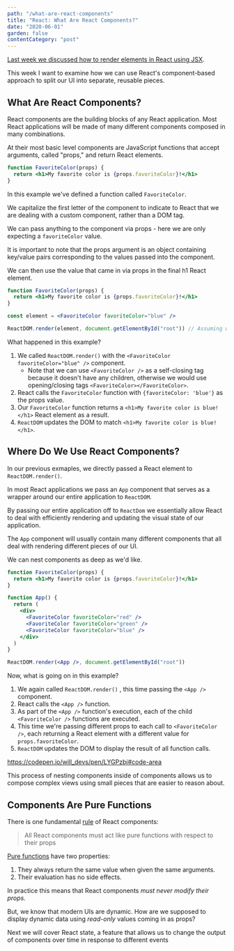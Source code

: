 ```yaml
---
path: "/what-are-react-components"
title: "React: What Are React Components?"
date: "2020-06-01"
garden: false
contentCategory: "post"
---
```


[Last week we discussed how to render elements in React using JSX](/rendering-elements-with-jsx).

This week I want to examine how we can use React's component-based approach to split our UI into separate, reusable pieces.

## What Are React Components?

React components are the building blocks of any React application. Most React applications will be made of many different components composed in many combinations.

At their most basic level components are JavaScript functions that accept arguments, called "props," and return React elements.

```jsx
function FavoriteColor(props) {
  return <h1>My favorite color is {props.favoriteColor}!</h1>
}
```

In this example we've defined a function called `FavoriteColor`.

We capitalize the first letter of the component to indicate to React that we are dealing with a custom component, rather than a DOM tag.

We can pass anything to the component via props - here we are only expecting a `favoriteColor` value.

It is important to note that the props argument is an object containing key/value pairs corresponding to the values passed into the component.

We can then use the value that came in via props in the final h1 React element.

```jsx
function FavoriteColor(props) {
  return <h1>My favorite color is {props.favoriteColor}!</h1>
}

const element = <FavoriteColor favoriteColor="blue" />

ReactDOM.render(element, document.getElementById("root")) // Assuming we have a DOM element with the id of 'root'
```

What happened in this example?

1. We called `ReactDOM.render()` with the `<FavoriteColor favoriteColor="blue" />` component.
   - Note that we can use `<FavoriteColor />` as a self-closing tag because it doesn't have any children, otherwise we would use opening/closing tags `<FavoriteColor></FavoriteColor>`.
2. React calls the `FavoriteColor` function with `{favoriteColor: 'blue'}` as the props value.
3. Our `FavoriteColor` function returns a `<h1>My favorite color is blue!</h1>` React element as a result.
4. `ReactDOM` updates the DOM to match `<h1>My favorite color is blue!</h1>`.

## Where Do We Use React Components?

In our previous exmaples, we directly passed a React element to `ReactDOM.render()`.

In most React applications we pass an `App` component that serves as a wrapper around our entire application to `ReactDOM`.

By passing our entire application off to `ReactDom` we essentially allow React to deal with efficiently rendering and updating the visual state of our application.

The `App` component will usually contain many different components that all deal with rendering different pieces of our UI.

We can nest components as deep as we'd like.

```jsx
function FavoriteColor(props) {
  return <h1>My favorite color is {props.favoriteColor}!</h1>
}

function App() {
  return (
    <div>
      <FavoriteColor favoriteColor="red" />
      <FavoriteColor favoriteColor="green" />
      <FavoriteColor favoriteColor="blue" />
    </div>
  )
}

ReactDOM.render(<App />, document.getElementById("root"))
```

Now, what is going on in this example?

1. We again called `ReactDOM.render()` , this time passing the `<App />` component.
2. React calls the `<App />` function.
3. As part of the `<App />` function's execution, each of the child `<FavoriteColor />` functions are executed.
4. This time we're passing different props to each call to `<FavoriteColor />`, each returning a React element with a different value for `props.favoriteColor`.
5. `ReactDOM` updates the DOM to display the result of all function calls.

https://codepen.io/will_devs/pen/LYGPzbj#code-area

This process of nesting components inside of components allows us to compose complex views using small pieces that are easier to reason about.

## Components Are Pure Functions

There is one fundamental [rule](https://reactjs.org/docs/components-and-props.html#props-are-read-only) of React components:

> All React components must act like pure functions with respect to their props

[Pure functions](https://en.wikipedia.org/wiki/Pure_function) have two properties:

1. They always return the same value when given the same arguments.
2. Their evaluation has no side effects.

In practice this means that React components _must never modify their props._

But, we know that modern UIs are dynamic. How are we supposed to display dynamic data using _read-only_ values coming in as props?

Next we will cover React state, a feature that allows us to change the output of components over time in response to different events
